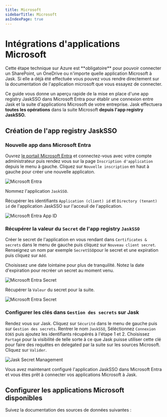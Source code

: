 ```yaml
---
title: Microsoft
sidebarTitle: Microsoft
asIndexPage: true
---
```



# Intégrations d'applications Microsoft

<Callout type="warning">
  Cette étape technique sur Azure est **obligatoire** pour pouvoir connecter un SharePoint, un
  OneDrive ou n'importe quelle application Microsoft à Jask. Si elle a déjà été effectuée vous pouvez vous rendre directement sur la documentation de l'application microsoft que vous essayez de connecter.
</Callout>

Ce guide vous donne un aperçu rapide de la mise en place d'une app registry JaskSSO dans Microsoft Entra pour établir une connexion entre Jask et la suite d'applications Microsoft de votre entreprise. Jask effectuera **toutes les opérations** dans la suite Microsoft **depuis l'app registry JaskSSO.**

## Création de l'app registry JaskSSO

<Steps>

### Nouvelle app dans Microsoft Entra

Ouvrez [le portail Microsoft Entra](https://entra.microsoft.com/#view/Microsoft_AAD_RegisteredApps/ApplicationsListBlade/quickStartType~/null/sourceType/Microsoft_AAD_IAM) et connectez-vous avec votre compte administrateur puis rendez vous sur la page `Inscription d'application` depuis le menu à gauche.
Cliquez sur `Nouvelle inscription` en haut à gauche pour créer une nouvelle applicaton.

![Microsoft Entra](@public/microsoft/Microsoft-New-App.png)

Nommez l'application `JaskSSO`.

Récupérer les identifiants `Application (client) id` et `Directory (tenant) id` de l'application JaskSSO sur l'acceuil de l'application.

![Microsoft Entra App ID](@public/microsoft/Microsoft-App-ID.png)

### Récupérer la valeur du `Secret` de l'app registry `JaskSSO`

Créer le secret de l'application en vous rendant dans `Certificates & secrets` dans le menu de gauche puis cliquez sur `Nouveau client secret`. Renseignez un nom par exemple `SecretSSO`pour le secret et une expiration puis cliquez sur `Add`.

<Callout type="info">
  Choisissez une date lointaine pour plus de tranquilité. Notez la date
  d'expiration pour recréer un secret au moment venu.
</Callout>

![Microsoft Entra Secret](@public/microsoft/Microsoft-New-Secret.png)

Récupérer la `Valeur` du secret pour la suite.

![Microsoft Entra Secret](@public/microsoft/Microsoft-Secret-Value.png)

### Configurer les clés dans `Gestion des secrets` sur Jask

Rendez vous sur Jask. Cliquez sur `Sécurité` dans le menu de gauche puis sur `Gestion des secrets`. Rentrer le nom `JaskSSO`, Séléctionnez `Connexion O365` puis ajoutez les identifiants récupérés à l'étape 1 et 2.
Choisissez `Partagé` pour la visibilité de telle sorte à ce que Jask puisse utiliser cette clé pour faire des requêtes en delegated par la suite sur les sources Microsoft. Cliquez sur `Valider`.

![Jask Secret Management](@public/microsoft/Jask-Secret-Management.png)

</Steps>

Vous avez maintenant configuré l'application JaskSSO dans Microsoft Entra et vous êtes prêt à connecter vos applications Microsoft à Jask.

## Configurer les applications Microsoft disponibles

Suivez la documentation des sources de données suivantes :

<Cards>
  <Cards.Card title="Sharepoint" href="microsoft/sharepoint" />
</Cards>
